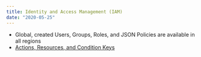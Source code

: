 ```yaml
---
title: Identity and Access Management (IAM)
date: "2020-05-25"
---
```


- Global, created Users, Groups, Roles, and JSON Policies are available in all regions
- [Actions, Resources, and Condition Keys](https://docs.aws.amazon.com/IAM/latest/UserGuide/reference_policies_actions-resources-contextkeys.html)
